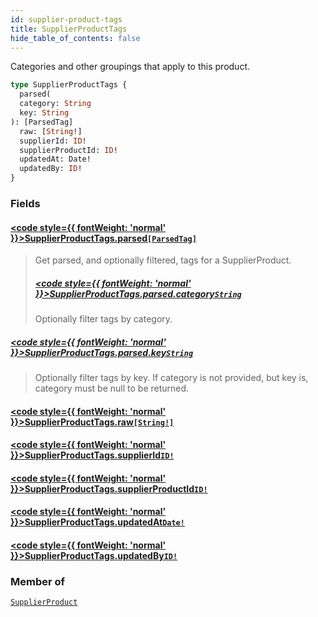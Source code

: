 ```yaml
---
id: supplier-product-tags
title: SupplierProductTags
hide_table_of_contents: false
---
```








Categories and other groupings that apply to this product.

```graphql
type SupplierProductTags {
  parsed(
  category: String
  key: String
): [ParsedTag]
  raw: [String!]
  supplierId: ID!
  supplierProductId: ID!
  updatedAt: Date!
  updatedBy: ID!
}
```


### Fields

#### [<code style={{ fontWeight: 'normal' }}>SupplierProductTags.<b>parsed</b></code>](#)<Bullet />[`[ParsedTag]`](/supply/api/graphql-admin/reference/objects/parsed-tag) <Badge class="secondary" text="list"/> <Badge class="secondary" text="object"/>
> Get parsed, and optionally filtered, tags for a SupplierProduct.
> ##### [<code style={{ fontWeight: 'normal' }}>SupplierProductTags.parsed.<b>category</b></code>](#)<Bullet />[`String`](/supply/api/graphql-admin/reference/scalars/string) <Badge class="secondary" text="scalar"/>
> Optionally filter tags by category.
> 

##### [<code style={{ fontWeight: 'normal' }}>SupplierProductTags.parsed.<b>key</b></code>](#)<Bullet />[`String`](/supply/api/graphql-admin/reference/scalars/string) <Badge class="secondary" text="scalar"/>
> Optionally filter tags by key. If category is not provided, but key is, category must be null to be returned.
> 

#### [<code style={{ fontWeight: 'normal' }}>SupplierProductTags.<b>raw</b></code>](#)<Bullet />[`[String!]`](/supply/api/graphql-admin/reference/scalars/string) <Badge class="secondary" text="list"/> <Badge class="secondary" text="scalar"/>
> 
> 

#### [<code style={{ fontWeight: 'normal' }}>SupplierProductTags.<b>supplierId</b></code>](#)<Bullet />[`ID!`](/supply/api/graphql-admin/reference/scalars/id) <Badge class="secondary" text="non-null"/> <Badge class="secondary" text="scalar"/>
> 
> 

#### [<code style={{ fontWeight: 'normal' }}>SupplierProductTags.<b>supplierProductId</b></code>](#)<Bullet />[`ID!`](/supply/api/graphql-admin/reference/scalars/id) <Badge class="secondary" text="non-null"/> <Badge class="secondary" text="scalar"/>
> 
> 

#### [<code style={{ fontWeight: 'normal' }}>SupplierProductTags.<b>updatedAt</b></code>](#)<Bullet />[`Date!`](/supply/api/graphql-admin/reference/scalars/date) <Badge class="secondary" text="non-null"/> <Badge class="secondary" text="scalar"/>
> 
> 

#### [<code style={{ fontWeight: 'normal' }}>SupplierProductTags.<b>updatedBy</b></code>](#)<Bullet />[`ID!`](/supply/api/graphql-admin/reference/scalars/id) <Badge class="secondary" text="non-null"/> <Badge class="secondary" text="scalar"/>
> 
> 



### Member of

[`SupplierProduct`](/supply/api/graphql-admin/reference/objects/supplier-product)  <Badge class="secondary" text="object"/>



